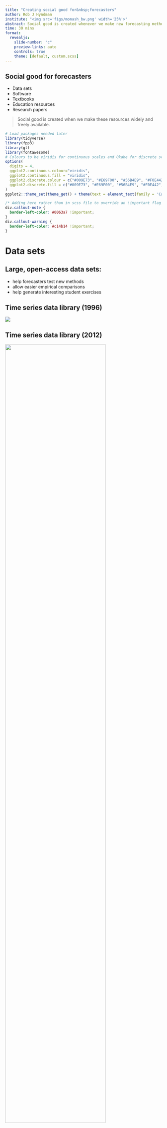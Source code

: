 ```yaml
---
title: "Creating social good for&nbsp;forecasters"
author: Rob J Hyndman
institute: "<img src='figs/monash_bw.png' width='25%'>"
abstract: Social good is created whenever we make new forecasting methods and resources freely available and usable. That could take the form of open source software and data, open access papers and textbooks, reproducible source files, and so on. I will discuss progress in this area over the last 25 years, and reflect on my own experiences in publishing forecasting papers, books and software. I will discuss the benefits in working openly and publicly from an academic, commercial, and social good perspective.
time: 30 mins
format:
  revealjs:
    slide-number: "c"
    preview-links: auto
    controls: true
    theme: [default, custom.scss]
---
```


## Social good for forecasters

-   Data sets
-   Software
-   Textbooks
-   Education resources
-   Research papers

> Social good is created when we make these resources widely and freely available.

```r
# Load packages needed later
library(tidyverse)
library(fpp3)
library(gt)
library(fontawesome)
# Colours to be viridis for continuous scales and Okabe for discrete scales
options(
  digits = 4,
  ggplot2.continuous.colour="viridis",
  ggplot2.continuous.fill = "viridis",
  ggplot2.discrete.colour = c("#009E73", "#E69F00", "#56B4E9", "#F0E442","#CC79A7" ),
  ggplot2.discrete.fill = c("#009E73", "#E69F00", "#56B4E9", "#F0E442","#CC79A7" )
)
ggplot2::theme_set(theme_get() + theme(text = element_text(family = 'Carlito')))
```

```css
/* Adding here rather than in scss file to override an !important flag */
div.callout-note {
  border-left-color: #0063a7 !important;
}
div.callout-warning {
  border-left-color: #c14b14 !important;
}
```

# Data sets

::: {.callout-note icon="false"}
## Large, open-access data sets:

-   help forecasters test new methods
-   allow easier empirical comparisons
-   help generate interesting student exercises
:::

## Time series data library (1996)

![](figs/tsdl0.png)

## Time series data library (2012) {.nostretch}

<img src="figs/tsdl.png" width="80%&quot;"/>

## Time series data library (2022)

<iframe width="100%" height="95%" src="https://pkg.yangzhuoranyang.com/tsdl/">

</iframe>

## Other R packages with data

```r
tribble(
    ~Package, ~Details,
    "**fma**:","Data from *Forecasting: methods & applications* (1998)",
    "**expsmooth**:","Data from *Forecasting with exponential smoothing: the state space approach* (2008)",
    "**fpp**:","Data from *Forecasting: principles & practice* (2013)",
    "**fpp2**:","Data from *Forecasting: principles & practice* (2nd ed, 2018)",
    "**fpp3**:","Data from *Forecasting: principles & practice* (3rd ed, 2021)",
    "**Mcomp**:","Data from M and M3 competitions, with contributed forecasts",
    "**tscompdata**:","Data from M, M3, NN3, NN5, NNGC1, tourism and GEFCom2012 competitions"
  ) %>%
  gt() %>%
  fmt_markdown(columns = everything()) %>%
  tab_options(
    table.font.size = 32,
    column_labels.hidden = TRUE
  ) %>%
  tab_style(
    style = "vertical-align:top",
    locations = cells_body(columns = everything())
  )
```

## forecastingdata.org

<iframe width="100%" height="95%" src="https://forecastingdata.org/">

</iframe>

# Software

::: {.callout-note icon="false"}
## Open source software:

-   makes state-of-the-art forecasting methods available to everyone
-   ensures new forecasting methods can be easily used
-   influences the way people think about forecasting
:::

## Open source R packages {.smaller}

```r
tribble(
    ~Month, ~What,
    "≤ 2002", "Collection of R functions used for consulting projects, available at [robjhyndman.com](https://robjhyndman.com)",
    "2003", "`ets`, `thetaf`. **forecast v0.xx** available at [robjhyndman.com](https://robjhyndman.com)",
    "2004","",
    "2005","",
    "2006", "**forecast v1.0** on CRAN",
    "2007", "`auto.arima`",
    "2008", "JSS paper (Hyndman & Khandakar)",
    "2009","**forecast v2.0** unbundled",
    "2010", "`arfima`",
    "2011","`tslm`, `stlf`, `naive`, `snaive`, `tbats`. **forecast v3.0** with Box Cox transformations",
    "2012", "`nnetar`. Package moved to github. **forecast v4.0**",
    "2013", "Major speed-up of `ets`",
    "2014","`tsoutliers`, `tsclean`. **forecast v5.0**",
    "2015", "New plots. **forecast v6.0**",
    "2016","ggplot2 graphics, bias adjustment, **forecast v7.0**",
    "2017", "**forecast v8.0**",
    "2018", "**tsibble** released on CRAN",
    "2019","**fable** and **feasts**  released on CRAN",
    "2020","",
    "2021","[FPP3 textbook](https://OTexts.com/fpp3) using **fable** published",
    "2022", "**forecast v8.16**, **fable v0.3.1**, **feasts v0.2.2** on CRAN"
  ) %>%
  gt() %>%
  fmt_markdown(columns = What) %>%
  tab_options(
    column_labels.hidden = TRUE,
    table.font.size = 24,
    container.height = 580,
    container.overflow.y = TRUE
  )
```

## R package downloads

```r
downloads <- cranlogs::cran_downloads(c("forecast","fable"), from="2013-01-01") %>%
  as_tibble() %>%
  mutate(month = yearmonth(date)) %>%
  group_by(month, package) %>%
  summarise(count = sum(count), .groups="drop") %>%
  as_tsibble(index=month, key=package) %>%
  mutate(
    Count = if_else(package=="fable" & year(month) < 2019, NA_real_, count/1e3)
  ) %>%
  # Remove last incomplete month
  filter(month < max(month)) %>%
  mutate(package = factor(package, levels=c("forecast","fable")))

downloads %>%
  as_tibble() %>%
  ggplot(aes(x=month, y=Count)) +
  geom_line(aes(col=package), size=1) +
  facet_grid(rows = vars(package), scales = "free_y") +
  guides(col="none") +
  labs(y="Monthly downloads (thousands)", x = "Month")
```

# Textbooks

::: {.callout-note icon="false"}
## Open-access textbooks:

-   makes high quality forecasting materials available to everyone
-   ensures new forecasting methods can be easily used
-   influences the way people think about forecasting
:::

## My first book (1998)

![](figs/mwh3.png)

## Online publishing: FPP0

![](figs/fpp_wp.png)

## Online publishing: FPP1

![](figs/fpp_drupal.png)

## Online publishing: [OTexts.com/fpp2](https://OTexts.com/fpp2)

<iframe width="100%" height="95%" src="https://OTexts.com/fpp2">

</iframe>

## Online publishing: [OTexts.com/fpp3](https://OTexts.com/fpp3)

<iframe width="100%" height="95%" src="https://otexts.com/fpp3/intro.html">

</iframe>

## FPP monthly readers

:::: {.columns}

::: {.column width="70%"}
```r
#| fig.height: 8

# Google Analytics data for OTexts
pageviews <- here::here("Analytics OTexts.org Audience Overview 20120101-20220531.csv") %>%
  read_csv(skip = 6) %>%
  filter(!is.na(`Day Index`)) %>%
  mutate(Date = dmy(`Day Index`)) %>%
  select(Date, `Pageviews`, `New Users`) %>%
  janitor::clean_names()

pageviews %>%
  mutate(Month = yearmonth(date)) %>%
  group_by(Month) %>%
  summarise(
    pageviews = sum(pageviews),
    new_users = sum(new_users)
  ) %>%
  ungroup() %>%
  pivot_longer(!Month, names_to = "variable", values_to = "count") %>%
  mutate(variable = factor(variable,
                           levels = c("pageviews", "new_users"),
                           labels = c("Page views", "New users"))
  ) %>%
  as_tsibble(index = Month, key = variable) %>%
  filter(
     Month >= yearmonth("2013 Aug")#,
  #   Month < yearmonth("2021 Aug")
  ) %>%
  autoplot(count, size=1.5) +
  facet_wrap(vars(variable), scales = "free_y", ncol = 1) +
  theme(legend.position = "none") +
  labs(x = "Year", y = "") +
  scale_y_continuous(labels = scales::label_number(suffix = "K", scale = 1e-3))

ave_pageviews <- pageviews %>%
  tail(365) %>%
  summarise(
    pageviews = mean(pageviews),
    new_users = mean(new_users)
  )

users <- here::here("Analytics OTexts.org Location 20120101-20220531.csv") %>%
  read_csv(skip = 5) %>%
  filter(!is.na(Country))
```
:::

::: {.column width="30%"}

::: {.callout-warning icon="false"}
# In past year:

-   `r round(ave_pageviews$pageviews/1e3)`K page views per day
-   `r round(ave_pageviews$new_users/1e3)`K new users per day
:::

::: {.callout-warning icon="false"}
# To date:

-   `r round(sum(pageviews$pageviews)/1e6,1)` million page views
-   `r round(sum(pageviews$new_users)/1e6,1)` million users
-   from `r NROW(users)` countries
:::

:::

::::


## FPP translations

:::: {.columns}

::: {.column width="70%"}

![](figs/fppjp.png)

:::

::: {.column width="30%"}

::: {.callout-warning icon="false"}
# Translations:

- FPP2 available in **Chinese** and **Korean**
- FPP3 available in **Japanese**, **Italian**, **Greek**
- FPP3 translations underway in **French**, **Spanish**, **Russian**, **Portuguese**
:::

:::

::::

## Online publishing: in print

![](figs/fpp_print.png)

# Education resources

::: {.callout-note icon="false"}
## Open-access education resources

-   Improves forecasting education everywhere
-   Equips non-experts to teach forecasting
:::

## FPP exercise solutions

```r
# Read FPP form data
forms <- read_csv(here::here("FPP solutions request responses - Form responses 1.csv")) %>%
  # Simpler variable names
  rename(
    Country = "Country where you work",
    Name = "Your name",
    Email = "Email address",
    Uni = "Teaching institution where you work",
    Website = "Link to your personal university web page or Google scholar page",
    Subject = "Name of subject in which you teach forecasting",
    Code = "Subject code"
  ) %>%
  # Remove duplicates
  distinct(Email, .keep_all = TRUE) %>%
  # Clean up data
  mutate(
    Timestamp = as.Date(Timestamp),
    Country = str_to_title(Country),
    Country = recode(Country,
      `Algérie` = "Algeria",
      `Australia (Teaching Online Remotely)` = "Australia",
      Brasil = "Brazil",
      `Moncton (Nb), Canada` = "Canada",
      Beijing = "China",
      `Wuhan, China` = "China",
      `La Réunion (France)` = "France",
      Drc = "Democratic Republic of Congo",
      Deutschland = "Germany",
      Guinée = "Guinea",
      `Hong Kong (China)` = "Hong Kong",
      `Hong Kong Sar` = "Hong Kong",
      Insofe = "India",
      Belfast = "Ireland",
      Italia = "Italy",
      `Parma (Italy)` = "Italy",
      Kazahkstan = "Kazakhstan",
      `Usa, Lithuania` = "Lithuania",
      `México` = "Mexico",
      `The Netherlands` = "Netherlands",
      `Norway And Sweden` = "Norway",
      `Perú` = "Peru",
      Lima = "Peru",
      Polska = "Poland",
      `Russian Federation` = "Russia",
      `Россия` = "Russia",
      Korea = "South Korea",
      `Korea (South)` = "South Korea",
      `Korea, Republic of` = "South Korea",
      `Korea, Republic Of` = "South Korea",
      `Republic of Korea` = "South Korea",
      `Republic Of Korea` = "South Korea",
      `S. Korea` = "South Korea",
      `South of Korea` = "South Korea",
      `South Of Korea` = "South Korea",
      `España` = "Spain",
      Srilanka = "Sri Lanka",
      Schweiz = "Switzerland",
      `Roc Taiwan` = "Taiwan",
      `Turkley` = "Turkey",
      `ho chí minh` = "Vietnam",
      `Ho Chí Minh` = "Vietnam",
      `Thành Pho Hcm` = "Vietnam",
      `Thành Pho Ho Chí Minh` = "Vietnam",
      `Viet Nam` = "Vietnam",
      `Viet Nam` = "Vietnam",
      `베트남` = "Vietnam",
      `Uae` = "United Arab Emirates",
      England = "United Kingdom",
      Uk = "United Kingdom",
      `United States Of America (U.s.a.)` = "United States",
      `United States Of America` = "United States",
      `Usa/Costa Rica` = "United States",
      U.s.a. = "United States",
      Us = "United States",
      Usa = "United States"
    ),
    Uni = recode(Uni,
      `Uni of Sydney` = "The University of Sydney",
      `University of Sydney` = "The University of Sydney",
      `I am self studying, I would like to check my answers.` = "Other",
      `Evolution Health Pty Ltd` = "Other",
      `Data Analyst/Scientist at Monash College` = "Monash College",
      `RMIT University` = "RMIT",
      `RMIT Melb campus` = "RMIT",
      `University of California Berkeley` = "Other",
      `Curtin and WA Treasury` = "Curtin University"
    )
  )

country_totals <- forms %>%
  group_by(Country) %>%
  summarise(counts = n()) %>%
  arrange(desc(counts), Country)
```

Requested by `r NROW(forms)` instructors from `r NROW(country_totals)` countries

```r
country_totals %>%
  head(20) %>%
  ggplot(aes(x=counts, y=reorder(Country,counts))) +
  geom_bar(stat='identity', fill="#c14b14") +
  labs(y = "Country", x = "Number of instructors")
```

## Slides for a forecasting course

![](figs/slides1.png)

![](figs/slides2.png)

# Research papers

::: {.callout-note icon="false"}
## Open-access research papers

-   Makes latest research available to everyone
-   Research ideas available earlier
-   Allows for informal peer-review
:::

## Open-access research papers

* Bypass the journal pay-walls
* Every journal allows pre-prints to continue to exist online after a paper is accepted
* It *reduces* the risk of someone beating you -- there is a public paper with a date on it.
* Most government funding agencies now require pre-prints to be made available.
* It increases your citations
* Many online repositories available: arXiv, RePEc, SSRN, ...

## NEP-FOR: weekly report

![](figs/nepfor.png)

# Questions

::: {.callout-note icon="false"}

# &nbsp;

* Why do I do this?
* What could you contribute?

:::

## Why do I do this?

* I want to do things that are useful and have impact.
* Most of this activity increases citations of my papers.
* I get a lot of consulting requests and speaking invitations because people know me from my open source work.

## What could you contribute?

* Add data to forecastingdata.org
* Good open source python packages
* Other online textbooks
* Forecasting educational resources: videos, activities, exercises, slides, ...
* Put all your research papers on arXiv or RePEc
* Use reproducible practices and put your papers and code in public github repositories.

# For more information

**Slides and links**: [robjhyndman.com/seminars/f4sg2022](https://robjhyndman.com/seminars/f4sg2022)

::: {.callout-note icon="false"}
# Find me at:

`r fa("home")` [robjhyndman.com](https://robjhyndman.com)<br>
`r fa("twitter")` [@robjhyndman](https://twitter.com/robjhyndman)<br>
`r fa("github")` [@robjhyndman](https://github.com/robjhyndman)<br>
`r fa("envelope")` [rob.hyndman@monash.edu](rob.hyndman@monash.edu)

:::
